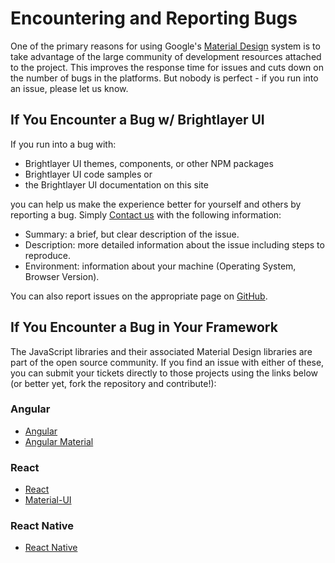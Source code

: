 <!-- KEYWORDS: bugs -->

# Encountering and Reporting Bugs

One of the primary reasons for using Google's [Material Design](https://material.io/) system is to take advantage of the large community of development resources attached to the project. This improves the response time for issues and cuts down on the number of bugs in the platforms. But nobody is perfect - if you run into an issue, please let us know.

## If You Encounter a Bug w/ Brightlayer UI

If you run into a bug with:

-   Brightlayer UI themes, components, or other NPM packages
-   Brightlayer UI code samples or
-   the Brightlayer UI documentation on this site

you can help us make the experience better for yourself and others by reporting a bug. Simply [Contact us](/community/contactus) with the following information:

-   Summary: a brief, but clear description of the issue.
-   Description: more detailed information about the issue including steps to reproduce.
-   Environment: information about your machine (Operating System, Browser Version).

You can also report issues on the appropriate page on [GitHub](https://github.com/brightlayer-ui).

## If You Encounter a Bug in Your Framework

The JavaScript libraries and their associated Material Design libraries are part of the open source community. If you find an issue with either of these, you can submit your tickets directly to those projects using the links below (or better yet, fork the repository and contribute!):

### Angular

-   [Angular](https://github.com/angular/angular/issues)
-   [Angular Material](https://github.com/angular/material2/issues)

### React

-   [React](https://github.com/facebook/react/issues)
-   [Material-UI](https://github.com/mui-org/material-ui/issues)

### React Native

-   [React Native](https://github.com/facebook/react-native/issues)
